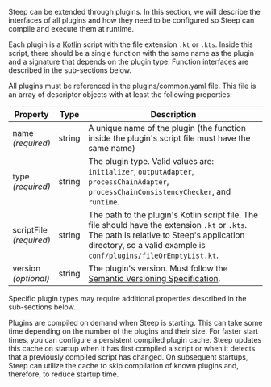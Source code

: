 
Steep can be extended through plugins. In this section, we will describe the
interfaces of all plugins and how they need to be configured so Steep can
compile and execute them at runtime.

Each plugin is a [Kotlin](https://kotlinlang.org/) script with the file
extension `.kt` or `.kts`. Inside this script, there should be a single function
with the same name as the plugin and a signature that depends on the plugin type.
Function interfaces are described in the sub-sections below.

All plugins must be referenced in the <ScrollLink href="#pluginscommonyaml">plugins/common.yaml</ScrollLink> file. This file is an array of descriptor objects with at least the following
properties:

| Property                    | Type   | Description
| --------------------------- | ------ | -----------
| name<br/>*(required)*       | string | A unique name of the plugin (the function inside the plugin's script file must have the same name)
| type<br/>*(required)*       | string | The plugin type. Valid values are: `initializer`, `outputAdapter`, `processChainAdapter`, `processChainConsistencyChecker`, and `runtime`.
| scriptFile<br/>*(required)* | string | The path to the plugin's Kotlin script file. The file should have the extension `.kt` or `.kts`. The path is relative to Steep's application directory, so a valid example is `conf/plugins/fileOrEmptyList.kt`.
| version<br/>*(optional)*    | string | The plugin's version. Must follow the [Semantic Versioning Specification](https://semver.org/).

Specific plugin types may require additional properties described in the
sub-sections below.

Plugins are compiled on demand when Steep is starting. This can take some time
depending on the number of the plugins and their size. For faster start times,
you can configure a <ScrollLink href="#cache-configuration">persistent compiled plugin cache</ScrollLink>.
Steep updates this cache on startup when it has first compiled a script or when
it detects that a previously compiled script has changed. On subsequent startups,
Steep can utilize the cache to skip compilation of known plugins and, therefore,
to reduce startup time.
